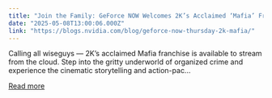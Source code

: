 ```yaml
---
title: "Join the Family: GeForce NOW Welcomes 2K’s Acclaimed ‘Mafia’ Franchise to the Cloud"
date: "2025-05-08T13:00:06.000Z"
link: "https://blogs.nvidia.com/blog/geforce-now-thursday-2k-mafia/"
---
```


Calling all wiseguys — 2K’s acclaimed Mafia franchise is available to stream from the cloud. Step into the gritty underworld of organized crime and experience the cinematic storytelling and action-pac...

[Read more](https://blogs.nvidia.com/blog/geforce-now-thursday-2k-mafia/)
